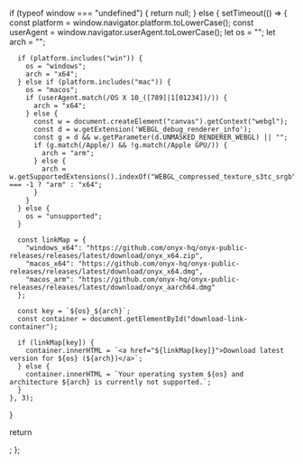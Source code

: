   if (typeof window === "undefined") {
    return null;
  } else {
    setTimeout(() => {
      const platform = window.navigator.platform.toLowerCase();
      const userAgent = window.navigator.userAgent.toLowerCase();
      let os = "";
      let arch = "";

      if (platform.includes("win")) {
        os = "windows";
        arch = "x64";
      } else if (platform.includes("mac")) {
        os = "macos";
        if (userAgent.match(/OS X 10_([789]|1[01234])/)) {
          arch = "x64";
        } else {
          const w = document.createElement("canvas").getContext("webgl");
          const d = w.getExtension('WEBGL_debug_renderer_info');
          const g = d && w.getParameter(d.UNMASKED_RENDERER_WEBGL) || "";
          if (g.match(/Apple/) && !g.match(/Apple GPU/)) {
            arch = "arm";
          } else {
            arch = w.getSupportedExtensions().indexOf("WEBGL_compressed_texture_s3tc_srgb") === -1 ? "arm" : "x64";
          }
        }
      } else {
        os = "unsupported";
      }

      const linkMap = {
        "windows_x64": "https://github.com/onyx-hq/onyx-public-releases/releases/latest/download/onyx_x64.zip",
        "macos_x64": "https://github.com/onyx-hq/onyx-public-releases/releases/latest/download/onyx_x64.dmg",
        "macos_arm": "https://github.com/onyx-hq/onyx-public-releases/releases/latest/download/onyx_aarch64.dmg"
      };

      const key = `${os}_${arch}`;
      const container = document.getElementById("download-link-container");

      if (linkMap[key]) {
        container.innerHTML = `<a href="${linkMap[key]}">Download latest version for ${os} (${arch})</a>`;
      } else {
        container.innerHTML = `Your operating system ${os} and architecture ${arch} is currently not supported.`;
      }
    }, 3);
  }

  return <div id="download-link-container"></div>;
};
